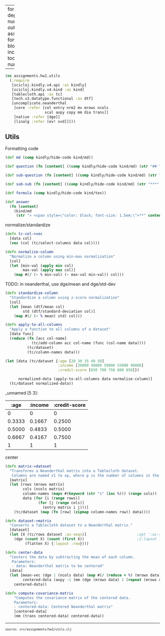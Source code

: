 
---
format:
  html: {toc: true, toc-depth: 3, theme: cosmo, number-sections: false, output-file: assignments.hw1.utils.html}
fontsize: 0.9em
code-block-background: true
include-in-header: {text: '<link rel = "icon" href = "data:," />'}
toc-title-numbers: false
number-depth: 0

---
<style></style><style>.printedClojure .sourceCode {
  background-color: transparent;
  border-style: none;
}
</style><style>.clay-limit-image-width .clay-image {max-width: 100%}
.clay-side-by-side .sourceCode {margin: 0}
.clay-side-by-side {margin: 1em 0}
</style>
<script src="assignments.hw1.utils_files/md-default0.js" type="text/javascript"></script><script src="assignments.hw1.utils_files/md-default1.js" type="text/javascript"></script>

::: {.sourceClojure}
```clojure
(ns assignments.hw1.utils
  (:require
   [scicloj.kindly.v4.api :as kindly]
   [scicloj.kindly.v4.kind :as kind]
   [tablecloth.api :as tc]
   [tech.v3.datatype.functional :as dtf]
   [uncomplicate.neanderthal
    [core :refer [col entry nrm2 mv mrows ncols
                  scal axpy copy mm dia trans]]
    [native :refer [dge]]
    [linalg :refer [ev! svd]]]))
```
:::


## Utils

Formatting code


::: {.sourceClojure}
```clojure
(def md (comp kindly/hide-code kind/md))
```
:::



::: {.sourceClojure}
```clojure
(def question (fn [content] ((comp kindly/hide-code kind/md) (str "## " content "\n---"))))
```
:::



::: {.sourceClojure}
```clojure
(def sub-question (fn [content] ((comp kindly/hide-code kind/md) (str "#### *" content "*"))))
```
:::



::: {.sourceClojure}
```clojure
(def sub-sub (fn [content] ((comp kindly/hide-code kind/md) (str "***" content "***"))))
```
:::



::: {.sourceClojure}
```clojure
(def formula (comp kindly/hide-code kind/tex))
```
:::



::: {.sourceClojure}
```clojure
(def answer 
  (fn [content] 
    (kind/md 
     (str "> <span style=\"color: black; font-size: 1.5em;\">**" content "**</span>"))))
```
:::


normalize/standardize


::: {.sourceClojure}
```clojure
(defn tc-col->vec
  [data col]
  (vec (col (tc/select-columns data col))))
```
:::



::: {.sourceClojure}
```clojure
(defn normalize-column
  "Normalize a column using min-max normalization"
  [col]
  (let [min-val (apply min col)
        max-val (apply max col)]
    (map #(/ (- % min-val) (- max-val min-val)) col)))
```
:::


TODO: in neanderthal, use dge/mean and dge/std-dev


::: {.sourceClojure}
```clojure
(defn standardize-column
  "Standardize a column using z-score normalization"
  [col]
  (let [mean (dtf/mean col)
        std (dtf/standard-deviation col)]
    (map #(/ (- % mean) std) col)))
```
:::



::: {.sourceClojure}
```clojure
(defn apply-to-all-columns
  "Apply a function to all columns of a dataset"
  [data func]
  (reduce (fn [acc col-name]
            (tc/add-column acc col-name (func (col-name data))))
          (tc/dataset)
          (tc/column-names data)))
```
:::



::: {.sourceClojure}
```clojure
(let [data (tc/dataset {:age [20 30 35 40 50]
                        :income [30000 40000 59000 55000 90000]
                        :credit-score [650 700 750 800 850]})

      normalized-data (apply-to-all-columns data normalize-column)]
  (tc/dataset normalized-data))
```
:::


::: {.clay-dataset}
_unnamed [5 3]:

|   :age | :income | :credit-score |
|--------|---------|---------------|
|      0 |       0 |             0 |
| 0.3333 |  0.1667 |        0.2500 |
| 0.5000 |  0.4833 |        0.5000 |
| 0.6667 |  0.4167 |        0.7500 |
|      1 |       1 |             1 |


:::


center


::: {.sourceClojure}
```clojure
(defn matrix->dataset
  "Transforms a Neanderthal matrix into a Tablecloth dataset.
   Columns are named x1 to xp, where p is the number of columns in the matrix."
  [matrix]
  (let [rows (mrows matrix)
        cols (ncols matrix)
        column-names (mapv #(keyword (str "x" (inc %))) (range cols))
        data (for [i (range rows)]
               (for [j (range cols)]
                 (entry matrix i j)))]
    (tc/dataset (map (fn [row] (zipmap column-names row)) data))))
```
:::



::: {.sourceClojure}
```clojure
(defn dataset->matrix
  "Converts a Tablecloth dataset to a Neanderthal matrix."
  [dataset]
  (let [X (tc/rows dataset :as-seqs)]                       ;opt ':as-seq' is default
    (dge (count X) (count (first X))                        ;{:layout :column} is default
         (flatten X) {:layout :row})))
```
:::



::: {.sourceClojure}
```clojure
(defn center-data
  "Centers the data by subtracting the mean of each column.
   Parameters:
   - data: Neanderthal matrix to be centered"
  [data]
  (let [mean-vec (dge 1 (ncols data) (map #(/ (reduce + %) (mrows data)) (trans data)))
        centered-data (axpy -1 (mm (dge (mrows data) 1 (repeat (mrows data) 1)) mean-vec) data)]
    centered-data))
```
:::



::: {.sourceClojure}
```clojure
(defn compute-covariance-matrix
    "Computes the covariance matrix of the centered data.
    Parameters:
    - centered-data: Centered Neanderthal matrix"
    [centered-data]
    (mm (trans centered-data) centered-data))
```
:::



```{=html}
<div style="background-color:grey;height:2px;width:100%;"></div>
```



```{=html}
<div><pre><small><small>source: src/assignments/hw1/utils.clj</small></small></pre></div>
```
